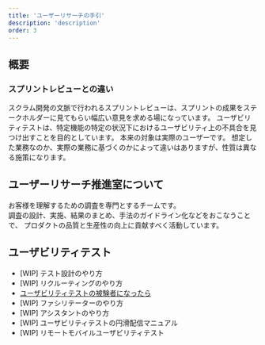 ```yaml
---
title: 'ユーザーリサーチの手引'
description: 'description'
order: 3
---
```

<!-- textlint-disable -->
## 概要

### スプリントレビューとの違い
スクラム開発の文脈で行われるスプリントレビューは、スプリントの成果をステークホルダーに見てもらい幅広い意見を求める場になっています。
ユーザビリティテストは、特定機能の特定の状況下におけるユーザビリティ上の不具合を見つけ出すことを目的としています。
本来の対象は実際のユーザーです。
想定した業務なのか、実際の業務に基づくのかによって違いはありますが、性質は異なる施策になります。

## ユーザーリサーチ推進室について
お客様を理解するための調査を専門とするチームです。  
調査の設計、実施、結果のまとめ、手法のガイドライン化などをおこなうことで、
プロダクトの品質と生産性の向上に貢献すべく活動しています。

## ユーザビリティテスト

- [WIP] テスト設計のやり方
- [WIP] リクルーティングのやり方
- [ユーザビリティテストの被験者になったら](/products/design-process/user-resaerch/usability-test/)
- [WIP] ファシリテーターのやり方
- [WIP] アシスタントのやり方
- [WIP] ユーザビリティテストの円滑配信マニュアル
- [WIP] リモートモバイルユーザビリティテスト
<!-- textlint-disable -->
